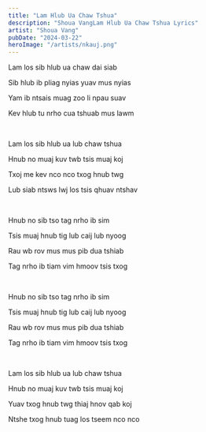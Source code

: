 ```yaml
---
title: "Lam Hlub Ua Chaw Tshua"
description: "Shoua VangLam Hlub Ua Chaw Tshua Lyrics"
artist: "Shoua Vang"
pubDate: "2024-03-22"
heroImage: "/artists/nkauj.png"
---
```


Lam los sib hlub ua chaw dai siab

Sib hlub ib pliag nyias yuav mus nyias

Yam ib ntsais muag zoo li npau suav

Kev hlub tu nrho cua tshuab mus lawm

<br />

Lam los sib hlub ua lub chaw tshua

Hnub no muaj kuv twb tsis muaj koj

Txoj me kev nco nco txog hnub twg

Lub siab ntsws lwj los tsis qhuav ntshav

<br />

Hnub no sib tso tag nrho ib sim

Tsis muaj hnub tig lub caij lub nyoog

Rau wb rov mus mus pib dua tshiab

Tag nrho ib tiam vim hmoov tsis txog

<br />

Hnub no sib tso tag nrho ib sim

Tsis muaj hnub tig lub caij lub nyoog

Rau wb rov mus mus pib dua tshiab

Tag nrho ib tiam vim hmoov tsis txog

<br />

Lam los sib hlub ua lub chaw tshua

Hnub no muaj kuv twb tsis muaj koj

Yuav txog hnub twg thiaj hnov qab koj

Ntshe txog hnub tuag los tseem nco nco
